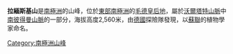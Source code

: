 {{coord|71|46|S|12|33|E|display=title}}

'''拉緬斯基山'''是[[南極洲|南極洲]]的山峰，位於[[東部南極洲|東部南極洲]]的[[毛德皇后地|毛德皇后地]]，屬於[[沃爾塔特山脈|沃爾塔特山脈]]中[[南彼得曼山脈|南彼得曼山脈]]的一部分，海拔高度2,560米，由[[德國|德國]]探險隊發現，以[[蘇聯|蘇聯]]的植物學家命名。

{{Antarctica-geo-stub}}
[[Category:南極洲山峰|Category:南極洲山峰]]